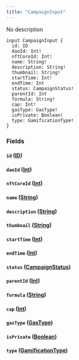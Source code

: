```yaml
---
title: "CampaignInput"
---
```


No description

```
input CampaignInput {
  id: ID
  daoId: Int!
  nftCoreId: Int!
  name: String!
  description: String!
  thumbnail: String!
  startTime: Int!
  endTime: Int
  status: CampaignStatus!
  parentId: Int
  formula: String!
  cap: Int!
  gasType: GasType!
  isPrivate: Boolean!
  type: GamificationType!
}

```

### Fields[](#fields "Direct link to heading")

#### `id` ([ID](/developer/graphql-api/references/scalars/id))[](#id-id "Direct link to heading")

#### `daoId` ([Int](/developer/graphql-api/references/scalars/int))[](#daoid-int "Direct link to heading")

#### `nftCoreId` ([Int](/developer/graphql-api/references/scalars/int))[](#nftcoreid-int "Direct link to heading")

#### `name` ([String](/developer/graphql-api/references/scalars/string))[](#name-string "Direct link to heading")

#### `description` ([String](/developer/graphql-api/references/scalars/string))[](#description-string "Direct link to heading")

#### `thumbnail` ([String](/developer/graphql-api/references/scalars/string))[](#thumbnail-string "Direct link to heading")

#### `startTime` ([Int](/developer/graphql-api/references/scalars/int))[](#starttime-int "Direct link to heading")

#### `endTime` ([Int](/developer/graphql-api/references/scalars/int))[](#endtime-int "Direct link to heading")

#### `status` ([CampaignStatus](/developer/graphql-api/references/enums/campaign-status))[](#status-campaignstatus "Direct link to heading")

#### `parentId` ([Int](/developer/graphql-api/references/scalars/int))[](#parentid-int "Direct link to heading")

#### `formula` ([String](/developer/graphql-api/references/scalars/string))[](#formula-string "Direct link to heading")

#### `cap` ([Int](/developer/graphql-api/references/scalars/int))[](#cap-int "Direct link to heading")

#### `gasType` ([GasType](/developer/graphql-api/references/enums/gas-type))[](#gastype-gastype "Direct link to heading")

#### `isPrivate` ([Boolean](/developer/graphql-api/references/scalars/boolean))[](#isprivate-boolean "Direct link to heading")

#### `type` ([GamificationType](/developer/graphql-api/references/enums/gamification-type))[](#type-gamificationtype "Direct link to heading")